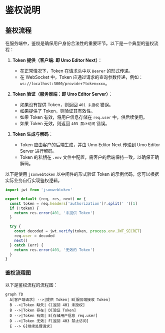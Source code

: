 # 鉴权说明

## 鉴权流程

在服务端中，鉴权是确保用户身份合法性的重要环节。以下是一个典型的鉴权流程：

1. **Token 提供（客户端: 即 Umo Editor Next）**：
   - 在正常情况下，Token 在请求头中以 `Bearer` 的形式传递。
   - 在 WebSocket 中，Token 应通过请求的查询参数传递，例如：`ws://localhost:3000/provider?token=xxx`。

2. **Token 验证（服务器端：即 Umo Editor Server）**：
   - 如果没有提供 Token，则返回 `401 未授权` 错误。
   - 如果提供了 Token，则验证其有效性。
   - 如果 Token 有效，将用户信息存储在 `req.user` 中，供后续使用。
   - 如果 Token 无效，则返回 `403 禁止访问` 错误。

3. **Token 生成与解码**：
   - Token 应由客户的后端生成，并由 Umo Editor Next 传递到 Umo Editor Server 进行解码。
   - Token 的私钥在 `.env` 文件中配置，需客户的后端保持一致，以确保正确解码。

以下是使用 `jsonwebtoken` 以中间件的形式验证 Token 的示例代码，您可以根据实际业务自行实现鉴权逻辑。

```javascript
import jwt from 'jsonwebtoken'

export default (req, res, next) => {
  const token = req.headers['authorization']?.split(' ')[1]
  if (!token) {
    return res.error(401, '未提供 Token')
  }

  try {
    const decoded = jwt.verify(token, process.env.JWT_SECRET)
    req.user = decoded
    next()
  } catch (err) {
    return res.error(403, '无效的 Token')
  }
}
```

### 鉴权流程图

以下是鉴权流程的流程图：

```mermaid
graph TD
  A[客户端请求] -->|提供 Token| B[服务端接收 Token]
  B -->|Token 缺失| C[返回 401 未授权]
  B -->|Token 存在| D[验证 Token]
  D -->|Token 有效| E[存储用户信息 req.user]
  D -->|Token 无效| F[返回 403 禁止访问]
  E --> G[继续处理请求]
```